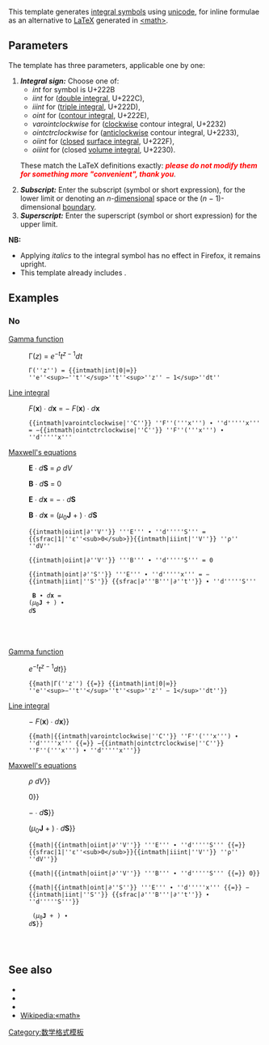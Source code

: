 {{缺乏中文说明}}
This template generates [[integral symbol]]s using [[unicode]], for inline {{tl|math}} formulae as an alternative to [[LaTeX]] generated in [[Wikipedia:«math»|&lt;math>]].

==Parameters==

The template has three parameters, applicable one by one:

<ol>
<li>'''''Integral sign:''''' Choose one of:
*''int'' for {{Unicode|∫}} symbol is U+222B 
*''iint'' for {{Unicode|∬}} ([[double integral]], U+222C), 
*''iiint'' for {{Unicode|∭}} ([[triple integral]], U+222D), 
*''oint'' for {{Unicode|∮}} ([[contour integral]], U+222E), 
*''varointclockwise'' for {{Unicode|∲}} ([[clockwise]] contour integral, U+2232) 
*''ointctrclockwise'' for {{Unicode|∳}} ([[anticlockwise]] contour integral, U+2233), 
*''oiint'' for {{Unicode|∯}} ([[closed manifold|closed]] [[surface integral]], U+222F), 
*''oiiint'' for {{Unicode|∰}} (closed [[volume integral]], U+2230).
These match the LaTeX definitions exactly: <span style="color:red;">'''''please do not modify them for something more "convenient", thank you'''''</span>.</li>
<li>'''''Subscript:''''' Enter the subscript (symbol or short expression), for the lower limit or denoting an ''n''-[[Dimension (mathematics and physics)|dimension]]al space or the (''n'' − 1)- dimensional [[boundary (topology)|boundary]].</li>
<li>'''''Superscript:''''' Enter the superscript (symbol or short expression) for the upper limit.</li>
</ol>

'''NB:''' 
*Applying ''italics'' to the integral symbol has no effect in Firefox, it remains upright.
*This template already includes {{tl|su}}.

==Examples==

===No {{tl|math}}===

[[Gamma function]]

:Γ(''z'') = {{intmath|int|0|∞}} ''e''<sup>−''t''</sup>''t''<sup>''z'' − 1</sup>''dt''

:<code><nowiki>Γ(''z'') = {{intmath|int|0|∞}} ''e''<sup>−''t''</sup>''t''<sup>''z'' − 1</sup>''dt''</nowiki></code>

[[Line integral]]

:{{intmath|varointclockwise|''C''}} ''F''('''x''') ∙ ''d'''''x''' = −{{intmath|ointctrclockwise|''C''}} ''F''('''x''') ∙ ''d'''''x'''

:<code><nowiki>{{intmath|varointclockwise|''C''}} ''F''('''x''') ∙ ''d'''''x''' = −{{intmath|ointctrclockwise|''C''}} ''F''('''x''') ∙ ''d'''''x'''</nowiki></code>

[[Maxwell's equations]]

:{{intmath|oiint|∂''V''}} '''E''' ∙ ''d'''''S''' = {{sfrac|1|''ε''<sub>0</sub>}}{{intmath|iiint|''V''}} ''ρ'' ''dV''

:{{intmath|oiint|∂''V''}} '''B''' ∙ ''d'''''S''' = 0

:{{intmath|oint|∂''S''}} '''E''' ∙ ''d'''''x''' = −{{intmath|iint|''S''}} {{sfrac|∂'''B'''|∂''t''}} ∙ ''d'''''S'''

:{{intmath|oint|∂''S''}} '''B''' ∙ ''d'''''x''' = {{intmath|iint|''S''}} (''μ''<sub>0</sub>'''J''' + {{sfrac|1|''c''<sup>2</sup>}}{{sfrac|∂'''E'''|∂''t''}}) ∙ ''d'''''S'''

:<code><nowiki>{{intmath|oiint|∂''V''}} '''E''' ∙ ''d'''''S''' = {{sfrac|1|''ε''<sub>0</sub>}}{{intmath|iiint|''V''}} ''ρ'' ''dV''</nowiki></code>

:<code><nowiki>{{intmath|oiint|∂''V''}} '''B''' ∙ ''d'''''S''' = 0</nowiki></code>

:<code><nowiki>{{intmath|oint|∂''S''}} '''E''' ∙ ''d'''''x''' = −{{intmath|iint|''S''}} {{sfrac|∂'''B'''|∂''t''}} ∙ ''d'''''S'''</nowiki></code>

:<code><nowiki>{{intmath|oint|∂''S''}} '''B''' ∙ ''d'''''x''' = {{intmath|iint|''S''}} (''μ''<sub>0</sub>'''J''' + {{sfrac|1|''c''<sup>2</sup>}}{{sfrac|∂'''E'''|∂''t''}}) ∙ ''d'''''S'''
</nowiki></code>

==={{tl|math}}===

[[Gamma function]]

:{{math|Γ(''z'') {{=}} {{intmath|int|0|∞}} ''e''<sup>−''t''</sup>''t''<sup>''z'' − 1</sup>''dt''}}

:<code><nowiki>{{math|Γ(''z'') {{=}} {{intmath|int|0|∞}} ''e''<sup>−''t''</sup>''t''<sup>''z'' − 1</sup>''dt''}}</nowiki></code>

[[Line integral]]

:{{intmath|varointclockwise|''C''}}{{math|''F''('''x''') ∙ ''d'''''x''' {{=}} −{{intmath|ointctrclockwise|''C''}} ''F''('''x''') ∙ ''d'''''x'''}}

:<code><nowiki>{{math|{{intmath|varointclockwise|''C''}} ''F''('''x''') ∙ ''d'''''x''' {{=}} −{{intmath|ointctrclockwise|''C''}} ''F''('''x''') ∙ ''d'''''x'''}}</nowiki></code>

[[Maxwell's equations]]

:{{math|{{intmath|oiint|∂''V''}} '''E''' ∙ ''d'''''S''' {{=}} {{sfrac|1|''ε''<sub>0</sub>}}{{intmath|iiint|''V''}} ''ρ'' ''dV''}}

:{{math|{{intmath|oiint|∂''V''}} '''B''' ∙ ''d'''''S''' {{=}} 0}}

:{{math|{{intmath|oint|∂''S''}} '''E''' ∙ ''d'''''x''' {{=}} −{{intmath|iint|''S''}} {{sfrac|∂'''B'''|∂''t''}} ∙ ''d'''''S'''}}

:{{math|{{intmath|oint|∂''S''}} '''B''' ∙ ''d'''''x''' {{=}} {{intmath|iint|''S''}} (''μ''<sub>0</sub>'''J''' + {{sfrac|1|''c''<sup>2</sup>}}{{sfrac|∂'''E'''|∂''t''}}) ∙ ''d'''''S'''}}

:<code><nowiki>{{math|{{intmath|oiint|∂''V''}} '''E''' ∙ ''d'''''S''' {{=}} {{sfrac|1|''ε''<sub>0</sub>}}{{intmath|iiint|''V''}} ''ρ'' ''dV''}}</nowiki></code>

:<code><nowiki>{{math|{{intmath|oiint|∂''V''}} '''B''' ∙ ''d'''''S''' {{=}} 0}}</nowiki></code>

:<code><nowiki>{{math|{{intmath|oint|∂''S''}} '''E''' ∙ ''d'''''x''' {{=}} −{{intmath|iint|''S''}} {{sfrac|∂'''B'''|∂''t''}} ∙ ''d'''''S'''}}</nowiki></code>

:<code><nowiki>{{math|{{intmath|oint|∂''S''}} '''B''' ∙ ''d'''''x''' {{=}} {{intmath|iint|''S''}} (''μ''<sub>0</sub>'''J''' + {{sfrac|1|''c''<sup>2</sup>}}{{sfrac|∂'''E'''|∂''t''}}) ∙ ''d'''''S'''}}
</nowiki></code>
==See also==

*{{tl|oiint}}
*{{tl|oiiint}}
*{{tl|Intorient}}
*[[Wikipedia:«math»]]

<includeonly>
<!-- Categories and interwikis go here: -->
[[Category:数学格式模板]]
</includeonly>